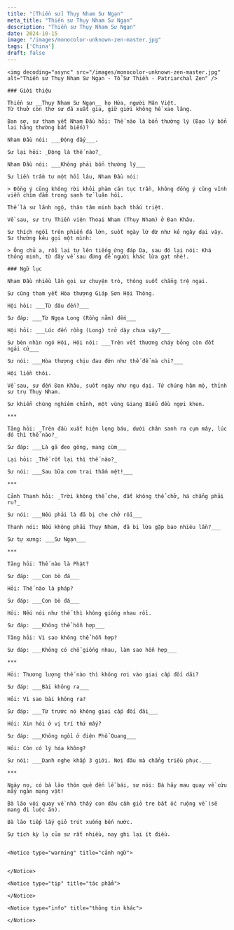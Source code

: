 ```yaml
---
title: "[Thiền sư] Thụy Nham Sư Ngạn"
meta_title: "Thiền sư Thụy Nham Sư Ngạn"
description: "Thiền sư Thụy Nham Sư Ngạn"
date: 2024-10-15
image: "/images/monocolor-unknown-zen-master.jpg"
tags: ['China']
draft: false
---
```


<div className="grid xl:grid-cols-8 lg:grid-cols-8 md:grid-cols-2 sm:grid-cols-2 xs:grid-cols-1 gap-8 bg-body dark:bg-darkmode-body">

  <div className="lg:col-span-3 md:col-span-1">

    <img decoding="async" src="/images/monocolor-unknown-zen-master.jpg" alt="Thiền sư Thụy Nham Sư Ngạn - Tổ Sư Thiền - Patriarchal Zen" />

    ### Giới thiệu

    Thiền sư __Thụy Nham Sư Ngạn__ họ Hứa, người Mân Việt.
    Từ thuở còn thơ sư đã xuất gia, giữ giới không hề xao lãng.

    Ban sơ, sư tham yết Nham Đầu hỏi: Thế nào là bổn thường lý (Đạo lý bổn lai hằng thường bất biến)?

    Nham Đầu nói: ___Động đấy___.

    Sư lại hỏi: _Động là thế nào?_

    Nham Đầu nói: ___Không phải bổn thường lý___

    Sư liền trầm tư một hồi lâu, Nham Đầu nói:

    > Đồng ý cũng không rời khỏi phàm căn tục trần, không đồng ý cũng vĩnh viễn chìm đắm trong sanh tử luân hồi.

    Thế là sư lãnh ngộ, thân tâm minh bạch thấu triệt.

    Về sau, sư trụ Thiền viện Thoại Nham (Thụy Nham) ở Đan Khâu.

    Sư thích ngồi trên phiến đá lớn, suốt ngày lừ đừ như kẻ ngây dại vậy.
    Sư thường kêu gọi một mình:

    > Ông chủ a, rồi lại tự lên tiếng ứng đáp Dạ, sau đó lại nói: Khá thông minh, từ đây về sau đừng để người khác lừa gạt nhé!.

  </div>

  <div className="lg:col-span-5 md:col-span-1">

    ### Ngữ lục

    Nham Đầu nhiều lần gọi sư chuyện trò, thông suốt chẳng trệ ngại.

    Sư cũng tham yết Hòa thượng Giáp Sơn Hội Thông.

    Hội hỏi: ___Từ đâu đến?___

    Sư đáp: ___Từ Ngọa Long (Rồng nằm) đến___

    Hội hỏi: ___Lúc đến rồng (Long) trở dậy chưa vậy?___

    Sư bèn nhìn ngó Hội, Hội nói: ___Trên vết thương cháy bỏng còn đốt ngải cứ___

    Sư nói: ___Hòa thượng chịu đau đớn như thế để mà chi?___

    Hội liền thôi.

    Về sau, sư đến Đan Khâu, suốt ngày như ngu dại. Tứ chúng hâm mộ, thỉnh sư trụ Thụy Nham.

    Sư khiển chúng nghiêm chỉnh, một vùng Giang Biểu đều ngợi khen.

    ***

    Tăng hỏi: _Trên đầu xuất hiện lọng báu, dưới chân sanh ra cụm mây, lúc đó thì thế nào?_

    Sư đáp: ___Là gã đeo gông, mang cùm___

    Lại hỏi: _Thế rốt lại thì thế nào?_

    Sư nói: ___Sau bữa cơm trai thấm mệt!___

    ***

    Cảnh Thanh hỏi: _Trời không thể che, đất không thể chở, há chẳng phải ru?_

    Sư nói: ___Nếu phải là đã bị che chở rồi___

    Thanh nói: Nếu không phải Thụy Nham, đã bị lừa gặp bao nhiêu lần?___

    Sư tự xưng: ___Sư Ngạn___

    ***

    Tăng hỏi: Thế nào là Phật?

    Sư đáp: ___Con bò đá___

    Hỏi: Thế nào là pháp?

    Sư đáp: ___Con bò đá___

    Hỏi: Nếu nói như thế thì không giống nhau rồi.

    Sư đáp: ___Không thể hỗn hợp___

    Tăng hỏi: Vì sao không thể hỗn hợp?

    Sư đáp: ___Không có chỗ giống nhau, làm sao hỗn hợp___

    ***

    Hỏi: Thương lượng thế nào thì không rơi vào giai cấp đối dãi?

    Sư đáp: ___Bài không ra___

    Hỏi: Vì sao bài không ra?

    Sư đáp: ___Từ trước nó không giai cấp đối đãi___

    Hỏi: Xin hỏi ở vị trí thứ mấy?

    Sư đáp: ___Không ngồi ở điện Phổ Quang___

    Hỏi: Còn có lý hóa không?

    Sư nói: ___Danh nghe khắp 3 giới. Nơi đâu mà chẳng triều phục.___

    ***

    Ngày nọ, có bà lão thôn quê đến lễ bái, sư nói: Bà hãy mau quay về cứu mấy ngàn mạng vật!

    Bà lão vội quay về nhà thấy con dâu cầm giỏ tre bắt ốc ruộng về (sẽ mang đi luộc ăn).

    Bà lão tiếp lấy giỏ trút xuống bến nước.

    Sự tích kỳ lạ của sư rất nhiều, nay ghi lại ít điều.


    <Notice type="warning" title="cảnh ngữ">


    </Notice>

    <Notice type="tip" title="tác phẩm">

    </Notice>

    <Notice type="info" title="thông tin khác">

    </Notice>

  </div>

</div>
